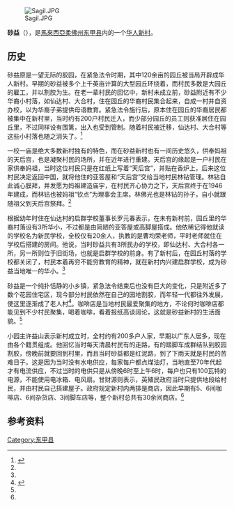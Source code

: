 {{Coord|2.30535|N|102.61453|E|display=title}}
[[File:Sagil.JPG|thumb]]

'''砂益'''（{{lang-ms|Sagil}}），是[[馬來西亞|馬來西亞]][[柔佛州|柔佛州]][[东甲县|东甲县]]内的一个[[华人新村|华人新村]]。

==历史==
砂益原是一望无际的胶园，在紧急法令时期，其中120余亩的园丘被当局开辟成华人新村。早期的砂益被多个上千英亩计算的大型园丘环绕着，而村民多数是大园丘的雇工，并以割胶为生。在老一辈村民的回忆中，新村未成立前，砂益附近有不少华裔小村落，如仙达村、大合村，住在园丘的华裔村民集合起来，自成一村并自资办校，以为华裔子弟提供母语教育。紧急法令施行后，原本住在园丘的华裔居民都被集中在新村里，当时约有200户村民迁入，而少部分园丘的员工则获准居住在园丘里，不过同样设有围篱，出入也受到管制。随着村民被迁移，仙达村、大合村等这些小村落也随之消失了。<ref name="sinchew.com.my">{{cite web|url=https://www.sinchew.com.my/content/content_1000000.html|title=礼让国会选区（一）．一校一庙拱特色．砂益不闻喧嚣见河山|website=[[星洲网|星洲网]]|access-date=2020-06-18|archive-date=2020-02-06|archive-url=https://web.archive.org/web/20200206085246/https://www.sinchew.com.my/content/content_1000000.html|dead-url=no}}</ref>

一校一庙是绝大多数新村独有的特色，而在砂益新村也有一间历史悠久，供奉妈祖的天后宫，也是凝聚村民的场所，并在近年进行重建。天后宫的缘起是一户村民在家供奉妈祖，当时这位村民只是在红纸上写着“天后宫”，并贴在香炉上，后来这位村民决定返回中国，就将他住的亚答屋和“天后宫”交给当地村民林钻管理。林钻自此诚心膜拜，并发愿为妈祖建造庙宇，在村民齐心协力之下，天后宫终于在1946年建成，而林钻也被妈祖“钦点”为理事会主席。林佛光也是林钻的孙子，自小就跟随祖父到天后宫祭拜。<ref name="sinchew.com.my"/>

根据幼年时住在仙达村的启群学校董事长罗元春表示，在未有新村前，园丘里的华裔村落设有3所华小，不过都是由简陋的亚答屋或高脚屋搭成。他依稀记得他就读的学校名为新民学校，全校仅有20余人，执教的是曹均荣老师，平时老师就住在学校后搭建的房间。他说，当时砂益共有3所民办的学校，即仙达村、大合村各一所，另一所则位于旧街场，也就是启群学校的前身。有了新村后，在园丘村落的学校都关闭了，村民本着再穷不能穷教育的精神，就在新村内兴建启群学校，成为砂益当地唯一的华小。<ref name="sinchew.com.my"/>

砂益是一个纯扑恬静的小乡镇，紧急法令结束后也没有巨大的变化，只是附近多了数个花园住宅区，现今部分村民依然在自己的园地割胶，而年轻一代都往外发展，使这里逐渐成了老人村<ref>{{cite news|url=https://www.sinchew.com.my/content/content_1527575.html|title=感触良多话砂益|website=[[星洲网|星洲网]]|accessdate=2020-06-18|archive-date=2020-06-20|archive-url=https://web.archive.org/web/20200620055535/https://www.sinchew.com.my/content/content_1527575.html|dead-url=no}}</ref>。咖啡店是当地村民最爱聚集的地方，不论何时咖啡店都能见到不少村民聚集，喝着咖啡，看着报纸高谈阔论，这就是砂益新村的生活面貌。<ref name="sinchew.com.my"/>

小园主许益山表示新村成立时，全村约有200多户人家，早期以广东人居多，现在由各个籍贯组成。他回忆当时每天清晨村民有的走路，有的踏脚车成群结队到胶园割胶，傍晚前就要回到村里，而且当时砂益都是红泥路，到了下雨天就是村民的苦难日子。这是因为当时没有水电供应，每家每户都点煤油灯，当地直至70年代起才有电流供应，不过当时的电供只是从傍晚6时至上午6时，每户也只有100瓦特的电源，不能使用电冰箱、电风扇。甘财源则表示，英殖民政府当时只提供地段给村民，并由村民自己搭建屋子。政府规定新村内两排是商店，因此早期有5、6间咖啡店、6间杂货店、3间脚车店等，整个新村总共有30余间商店。<ref name="sinchew.com.my"/>

==参考资料==
{{Portal|马来西亚}}
{{reflist}}

{{柔佛}}
[[Category:东甲县|Category:东甲县]]